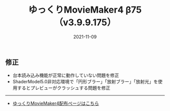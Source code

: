 ﻿---
title: ゆっくりMovieMaker4 β75 （v3.9.9.175）
date: 2021-11-09
tags: [YMM4,お知らせ]
---
## 修正
- 台本読み込み機能が正常に動作していない問題を修正
- ShaderModel5.0非対応環境で「円形ブラー」「放射ブラー」「放射光」を使用するとプレビューがクラッシュする問題を修正

---

- [ゆっくりMovieMaker4配布ページはこちら](/ymm4/)
